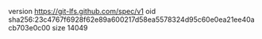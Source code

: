 version https://git-lfs.github.com/spec/v1
oid sha256:23c4767f6928f62e89a600217d58ea5578324d95c60e0ea21ee40acb703e0c00
size 14049
